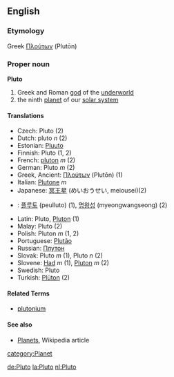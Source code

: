 ==English==
===Etymology===
Greek [[Πλούτων]] (Plutōn)

=== Proper noun ===
'''Pluto'''
# Greek and Roman [[god]] of the [[underworld]]
# the ninth [[planet]] of our [[solar system]]

==== Translations ====
*Czech: Pluto (2)
*Dutch: pluto ''n'' (2)
*Estonian: [[Pluuto]]
*Finnish: Pluto (1, 2)
*French: [[pluton]] ''m'' (2)
*German: Pluto ''m'' (2)
*Greek, Ancient: [[Πλούτων]] (Plutōn) (1)
*Italian: [[Plutone]] ''m''
*Japanese: [[冥王星]] (めいおうせい, meiousei)(2)
*{{ko}}: [[플루토]] (peulluto) (1), [[명왕성]] (myeongwangseong) (2)
*Latin: Pluto, [[Pluton]] (1)
*Malay: Pluto (2)
*Polish: Pluton ''m'' (1, 2)
*Portuguese: [[Plutão]]
*Russian: [[Плутон]]
*Slovak: Pluto ''m'' (1), Pluto ''n'' (2)
*Slovene: [[Had]] ''m'' (1), [[Pluton]] ''m'' (2)
*Swedish: Pluto
*Turkish: [[Plüton]] (2)

====Related Terms====
*[[plutonium]]

==== See also ====
*[[w:Planets|Planets]], Wikipedia article
[[category:Planet]]

[[de:Pluto]]
[[la:Pluto]]
[[nl:Pluto]]